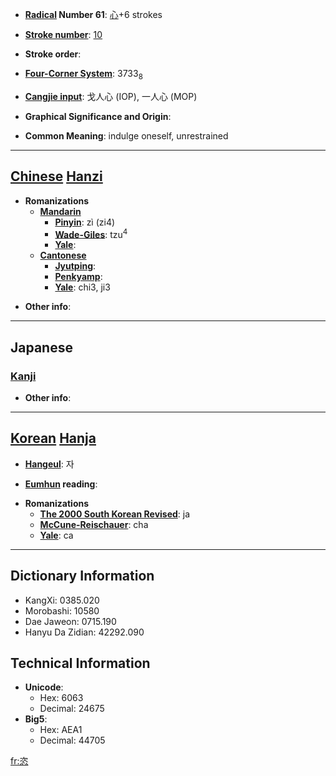 * '''[[Wiktionary:Chinese radical index| Radical]] Number 61''': [[Wiktionary:Chinese radical index 心|心]]+6 strokes

* '''[[Wiktionary:Chinese total strokes index|Stroke number]]''': [[Wiktionary:Chinese total strokes index 10|10]]

* '''Stroke order''': 

* '''[[Wiktionary:Chinese four corner index|Four-Corner System]]''': 3733<sub>8</sub>

* '''[[Wiktionary:Chinese Cangjie index|Cangjie input]]''': 戈人心 (IOP), 一人心 (MOP)

* '''Graphical Significance and Origin''': 

* '''Common Meaning''': indulge oneself, unrestrained

----

== [[Chinese]] [[Hanzi]] ==

* '''Romanizations'''
** '''[[Mandarin]]'''
*** '''[[Pinyin]]''': zì (zi4)
*** '''[[Wade-Giles]]''': tzu<sup>4</sup>
*** '''[[Yale]]''': 
** '''[[Cantonese]]'''
*** '''[[Jyutping]]''':
*** '''[[Penkyamp]]''': 
*** '''[[Yale]]''': chi3, ji3

* '''Other info''': 

----

==Japanese==
===[[Kanji]]===
{{kanji|on readings=[[し]] (shi)|kun readings=[[ほしいまま]] (hoshiimama)}}

* '''Other info''':  

----

== [[Korean]] [[Hanja]] ==

* '''[[Hangeul]]''': 자

* '''[[Eumhun]] reading''': 

* '''Romanizations'''
** '''[[The 2000 South Korean Revised Romanization|The 2000 South Korean Revised]]''': ja
** '''[[McCune-Reischauer]]''': cha
** '''[[Yale]]''': ca

----

== Dictionary Information ==

* KangXi: 0385.020
* Morobashi: 10580
* Dae Jaweon: 0715.190
* Hanyu Da Zidian: 42292.090

== Technical Information ==

* '''Unicode''':
** Hex: 6063
** Decimal: 24675
* '''Big5''':
** Hex: AEA1
** Decimal: 44705

[[fr:恣]]